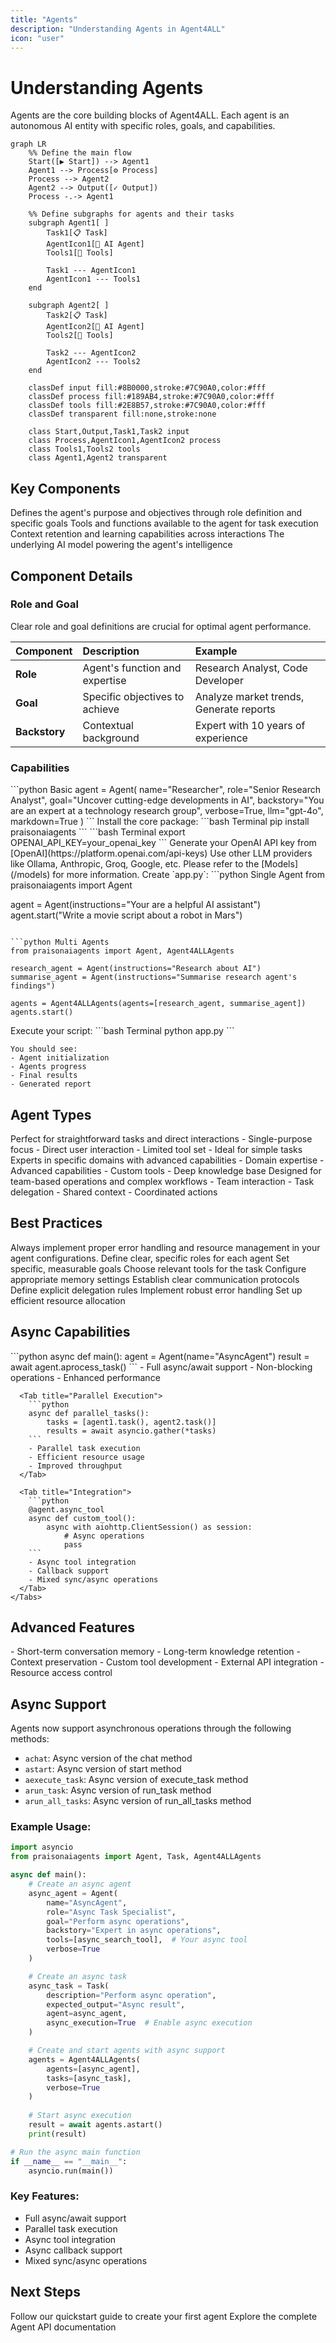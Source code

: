 ```yaml
---
title: "Agents"
description: "Understanding Agents in Agent4ALL"
icon: "user"
---
```


# Understanding Agents
Agents are the core building blocks of Agent4ALL. Each agent is an autonomous AI entity with specific roles, goals, and capabilities.

```mermaid
graph LR
    %% Define the main flow
    Start([▶ Start]) --> Agent1
    Agent1 --> Process[⚙ Process]
    Process --> Agent2
    Agent2 --> Output([✓ Output])
    Process -.-> Agent1
    
    %% Define subgraphs for agents and their tasks
    subgraph Agent1[ ]
        Task1[📋 Task]
        AgentIcon1[🤖 AI Agent]
        Tools1[🔧 Tools]
        
        Task1 --- AgentIcon1
        AgentIcon1 --- Tools1
    end
    
    subgraph Agent2[ ]
        Task2[📋 Task]
        AgentIcon2[🤖 AI Agent]
        Tools2[🔧 Tools]
        
        Task2 --- AgentIcon2
        AgentIcon2 --- Tools2
    end

    classDef input fill:#8B0000,stroke:#7C90A0,color:#fff
    classDef process fill:#189AB4,stroke:#7C90A0,color:#fff
    classDef tools fill:#2E8B57,stroke:#7C90A0,color:#fff
    classDef transparent fill:none,stroke:none

    class Start,Output,Task1,Task2 input
    class Process,AgentIcon1,AgentIcon2 process
    class Tools1,Tools2 tools
    class Agent1,Agent2 transparent
```

## Key Components

<CardGroup cols={2}>
  <Card title="Role & Goal" icon="target">
    Defines the agent's purpose and objectives through role definition and specific goals
  </Card>
  <Card title="Capabilities" icon="toolbox">
    Tools and functions available to the agent for task execution
  </Card>
  <Card title="Memory" icon="brain">
    Context retention and learning capabilities across interactions
  </Card>
  <Card title="Language Model" icon="microchip">
    The underlying AI model powering the agent's intelligence
  </Card>
</CardGroup>

## Component Details

### Role and Goal
<Tip>
  Clear role and goal definitions are crucial for optimal agent performance.
</Tip>

| Component | Description | Example |
|:----------|:------------|:--------|
| **Role** | Agent's function and expertise | Research Analyst, Code Developer |
| **Goal** | Specific objectives to achieve | Analyze market trends, Generate reports |
| **Backstory** | Contextual background | Expert with 10 years of experience |

### Capabilities
<CodeGroup>
  ```python Basic
  agent = Agent(
      name="Researcher",
      role="Senior Research Analyst",
      goal="Uncover cutting-edge developments in AI",
      backstory="You are an expert at a technology research group",
      verbose=True,
      llm="gpt-4o",
      markdown=True
  )
  ```
</CodeGroup>


<Steps>

  <Step title="Install Agent4ALL">
    Install the core package:
    ```bash Terminal
    pip install praisonaiagents
    ```
  </Step>

  <Step title="Configure Environment">
    ```bash Terminal
    export OPENAI_API_KEY=your_openai_key
    ```
    Generate your OpenAI API key from [OpenAI](https://platform.openai.com/api-keys)
    Use other LLM providers like Ollama, Anthropic, Groq, Google, etc. Please refer to the [Models](/models) for more information.
  </Step>

  <Step title="Create Agent">
    Create `app.py`:
<CodeGroup>
```python Single Agent
from praisonaiagents import Agent

agent = Agent(instructions="Your are a helpful AI assistant")
agent.start("Write a movie script about a robot in Mars")
```

```python Multi Agents
from praisonaiagents import Agent, Agent4ALLAgents

research_agent = Agent(instructions="Research about AI")
summarise_agent = Agent(instructions="Summarise research agent's findings")

agents = Agent4ALLAgents(agents=[research_agent, summarise_agent])
agents.start()
```
</CodeGroup>
  </Step>

  <Step title="Start Agents">
    Execute your script:
    ```bash Terminal
    python app.py
    ```

    You should see:
    - Agent initialization
    - Agents progress
    - Final results
    - Generated report
  </Step>
</Steps>

## Agent Types

<CardGroup cols={3}>
  <Card title="Basic Agent" icon="user" iconType="solid">
    <AccordionGroup>
      <Accordion title="Overview">
        Perfect for straightforward tasks and direct interactions
      </Accordion>
      <Accordion title="Features">
        - Single-purpose focus
        - Direct user interaction
        - Limited tool set
        - Ideal for simple tasks
      </Accordion>
    </AccordionGroup>
  </Card>

  <Card title="Specialized Agent" icon="user-gear" iconType="solid">
    <AccordionGroup>
      <Accordion title="Overview">
        Experts in specific domains with advanced capabilities
      </Accordion>
      <Accordion title="Features">
        - Domain expertise
        - Advanced capabilities
        - Custom tools
        - Deep knowledge base
      </Accordion>
    </AccordionGroup>
  </Card>

  <Card title="Collaborative Agent" icon="users" iconType="solid">
    <AccordionGroup>
      <Accordion title="Overview">
        Designed for team-based operations and complex workflows
      </Accordion>
      <Accordion title="Features">
        - Team interaction
        - Task delegation
        - Shared context
        - Coordinated actions
      </Accordion>
    </AccordionGroup>
  </Card>
</CardGroup>

## Best Practices

<Note>
Always implement proper error handling and resource management in your agent configurations.
</Note>

<CardGroup cols={2}>
  <Card title="Agent Design" icon="compass-drafting" iconType="solid">
    <Steps>
      <Step title="Role Definition">
        Define clear, specific roles for each agent
      </Step>
      <Step title="Goal Setting">
        Set specific, measurable goals
      </Step>
      <Step title="Tool Selection">
        Choose relevant tools for the task
      </Step>
      <Step title="Memory Setup">
        Configure appropriate memory settings
      </Step>
    </Steps>
  </Card>

  <Card title="Agent Interaction" icon="network-wired" iconType="solid">
    <Steps>
      <Step title="Communication">
        Establish clear communication protocols
      </Step>
      <Step title="Delegation">
        Define explicit delegation rules
      </Step>
      <Step title="Error Handling">
        Implement robust error handling
      </Step>
      <Step title="Resource Management">
        Set up efficient resource allocation
      </Step>
    </Steps>
  </Card>
</CardGroup>

## Async Capabilities

<CardGroup cols={1}>
  <Card title="Key Features" icon="bolt" iconType="solid">
    <Tabs>
      <Tab title="Async Support">
        ```python
        async def main():
            agent = Agent(name="AsyncAgent")
            result = await agent.aprocess_task()
        ```
        - Full async/await support
        - Non-blocking operations
        - Enhanced performance
      </Tab>
      
      <Tab title="Parallel Execution">
        ```python
        async def parallel_tasks():
            tasks = [agent1.task(), agent2.task()]
            results = await asyncio.gather(*tasks)
        ```
        - Parallel task execution
        - Efficient resource usage
        - Improved throughput
      </Tab>
      
      <Tab title="Integration">
        ```python
        @agent.async_tool
        async def custom_tool():
            async with aiohttp.ClientSession() as session:
                # Async operations
                pass
        ```
        - Async tool integration
        - Callback support
        - Mixed sync/async operations
      </Tab>
    </Tabs>
  </Card>
</CardGroup>

## Advanced Features

<CardGroup cols={2}>
  <Card title="Memory Management" icon="brain">
    - Short-term conversation memory
    - Long-term knowledge retention
    - Context preservation
  </Card>
  <Card title="Tool Integration" icon="plug">
    - Custom tool development
    - External API integration
    - Resource access control
  </Card>
</CardGroup>

## Async Support
Agents now support asynchronous operations through the following methods:

- `achat`: Async version of the chat method
- `astart`: Async version of start method
- `aexecute_task`: Async version of execute_task method
- `arun_task`: Async version of run_task method
- `arun_all_tasks`: Async version of run_all_tasks method

### Example Usage:

```python
import asyncio
from praisonaiagents import Agent, Task, Agent4ALLAgents

async def main():
    # Create an async agent
    async_agent = Agent(
        name="AsyncAgent",
        role="Async Task Specialist",
        goal="Perform async operations",
        backstory="Expert in async operations",
        tools=[async_search_tool],  # Your async tool
        verbose=True
    )

    # Create an async task
    async_task = Task(
        description="Perform async operation",
        expected_output="Async result",
        agent=async_agent,
        async_execution=True  # Enable async execution
    )

    # Create and start agents with async support
    agents = Agent4ALLAgents(
        agents=[async_agent],
        tasks=[async_task],
        verbose=True
    )
    
    # Start async execution
    result = await agents.astart()
    print(result)

# Run the async main function
if __name__ == "__main__":
    asyncio.run(main())
```

### Key Features:
- Full async/await support
- Parallel task execution
- Async tool integration
- Async callback support
- Mixed sync/async operations

## Next Steps

<CardGroup cols={2}>
  <Card
    title="Create Your First Agent"
    icon="code"
    href="/code/quickstart"
  >
    Follow our quickstart guide to create your first agent
  </Card>
  <Card
    title="API Reference"
    icon="book"
    href="/api/praisonaiagents/agent/agent"
  >
    Explore the complete Agent API documentation
  </Card>
</CardGroup> 